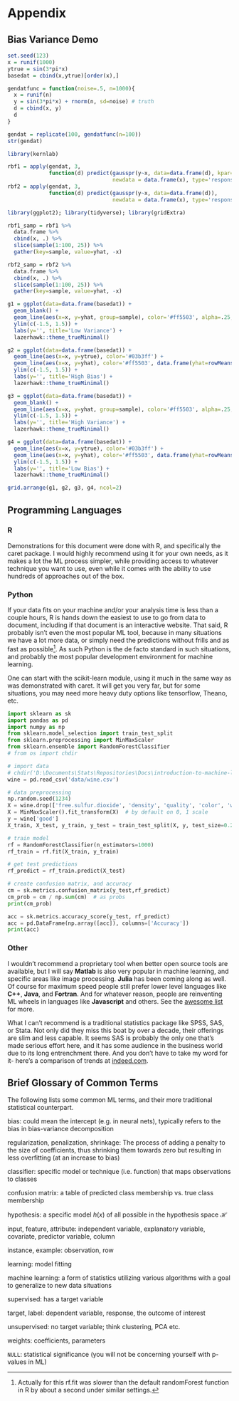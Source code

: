 # Appendix


## Bias Variance Demo

```r
set.seed(123)
x = runif(1000)
ytrue = sin(3*pi*x)
basedat = cbind(x,ytrue)[order(x),]

gendatfunc = function(noise=.5, n=1000){
  x = runif(n)
  y = sin(3*pi*x) + rnorm(n, sd=noise) # truth
  d = cbind(x, y)
  d
}

gendat = replicate(100, gendatfunc(n=100))
str(gendat)

library(kernlab)

rbf1 = apply(gendat, 3, 
             function(d) predict(gausspr(y~x, data=data.frame(d), kpar=list(sigma=.5)), 
                                 newdata = data.frame(x), type='response'))
rbf2 = apply(gendat, 3, 
             function(d) predict(gausspr(y~x, data=data.frame(d)), 
                                 newdata = data.frame(x), type='response') )

library(ggplot2); library(tidyverse); library(gridExtra)

rbf1_samp = rbf1 %>% 
  data.frame %>% 
  cbind(x, .) %>%
  slice(sample(1:100, 25)) %>% 
  gather(key=sample, value=yhat, -x)

rbf2_samp = rbf2 %>% 
  data.frame %>% 
  cbind(x, .) %>%
  slice(sample(1:100, 25)) %>% 
  gather(key=sample, value=yhat, -x)

g1 = ggplot(data=data.frame(basedat)) +
  geom_blank() +
  geom_line(aes(x=x, y=yhat, group=sample), color='#ff5503', alpha=.25, data=rbf1_samp) +
  ylim(c(-1.5, 1.5)) +
  labs(y='', title='Low Variance') + 
  lazerhawk::theme_trueMinimal()

g2 = ggplot(data=data.frame(basedat)) +
  geom_line(aes(x=x, y=ytrue), color='#03b3ff') +
  geom_line(aes(x=x, y=yhat), color='#ff5503', data.frame(yhat=rowMeans(rbf1))) +
  ylim(c(-1.5, 1.5)) +
  labs(y='', title='High Bias') + 
  lazerhawk::theme_trueMinimal()

g3 = ggplot(data=data.frame(basedat)) +
  geom_blank() +
  geom_line(aes(x=x, y=yhat, group=sample), color='#ff5503', alpha=.25, data=rbf2_samp) +
  ylim(c(-1.5, 1.5)) +
  labs(y='', title='High Variance') + 
  lazerhawk::theme_trueMinimal()

g4 = ggplot(data=data.frame(basedat)) +
  geom_line(aes(x=x, y=ytrue), color='#03b3ff') +
  geom_line(aes(x=x, y=yhat), color='#ff5503', data.frame(yhat=rowMeans(rbf2))) +
  ylim(c(-1.5, 1.5)) +
  labs(y='', title='Low Bias') + 
  lazerhawk::theme_trueMinimal()

grid.arrange(g1, g2, g3, g4, ncol=2)
```



## Programming Languages

### R

Demonstrations for this document were done with R, and specifically the <span class="pack">caret</span> package. I would highly recommend using it for your own needs, as it makes a lot the ML process simpler, while providing access to whatever technique you want to use, even while it comes with the ability to use hundreds of approaches out of the box.  

### Python

If your data fits on your machine and/or your analysis time is less than a couple hours, R is hands down the easiest to use to go from data to document, including if that document is an interactive website.  That said, R probably isn't even the most popular ML tool, because in many situations we have a lot more data, or simply need the predictions without frills and as fast as possible[^rfaster].  As such Python is the de facto standard in such situations, and probably the most popular development environment for machine learning.

One can start with the <span class="pack">scikit-learn</span> module, using it much in the same way as was demonstrated with caret.  It will get you very far, but for some situations, you may need more heavy duty options like <span class="pack">tensorflow</span>, <span class="pack">Theano</span>, etc.

```python
import sklearn as sk
import pandas as pd
import numpy as np
from sklearn.model_selection import train_test_split
from sklearn.preprocessing import MinMaxScaler
from sklearn.ensemble import RandomForestClassifier
# from os import chdir

# import data
# chdir('D:\Documents\Stats\Repositories\Docs\introduction-to-machine-learning')
wine = pd.read_csv('data/wine.csv')

# data preprocessing
np.random.seed(1234)
X = wine.drop(['free.sulfur.dioxide', 'density', 'quality', 'color', 'white','good'], axis=1)
X = MinMaxScaler().fit_transform(X)  # by default on 0, 1 scale
y = wine['good']
X_train, X_test, y_train, y_test = train_test_split(X, y, test_size=0.2)

# train model
rf = RandomForestClassifier(n_estimators=1000)
rf_train = rf.fit(X_train, y_train)

# get test predictions
rf_predict = rf_train.predict(X_test)

# create confusion matrix, and accuracy
cm = sk.metrics.confusion_matrix(y_test,rf_predict)
cm_prob = cm / np.sum(cm)  # as probs
print(cm_prob)

acc = sk.metrics.accuracy_score(y_test, rf_predict)
acc = pd.DataFrame(np.array([acc]), columns=['Accuracy'])
print(acc)
```


### Other

I wouldn't recommend a proprietary tool when better open source tools are available, but I will say **Matlab** is also very popular in machine learning, and specific areas like image processing. **Julia** has been coming along as well.  Of course for maximum speed people still prefer lower level languages like **C++**, **Java**, and **Fortran**. And for whatever reason, people are reinventing ML wheels in languages like **Javascript** and others.  See the [awesome list](https://github.com/josephmisiti/awesome-machine-learning) for more.

What I can't recommend is a traditional statistics package like SPSS, SAS, or Stata. Not only did they miss this boat by over a decade, their offerings are slim and less capable.  It seems SAS is probably the only one that's made serious effort here, and it has some audience in the business world due to its long entrenchment there.  And you don't have to take my word for it- here's a comparison of trends at [indeed.com](https://www.indeed.com/jobtrends/q-R-and-%28%22machine-learning%22-or-%22data-science%22%29-q-python-and-%28%22machine-learning%22-or-%22data-science%22%29-q-SAS-and-%28%22machine-learning%22-or-%22data-science%22%29-q-SPSS-and-%28%22machine-learning%22-or-%22data-science%22%29-q-Stata-and-%28%22machine-learning%22-or-%22data-science%22%29-q-Matlab-and-%28%22machine-learning%22-or-%22data-science%22%29.html).


## Brief Glossary of Common Terms

The following lists some common ML terms, and their more traditional statistical counterpart.

<span class="emph">bias</span>: could mean the intercept (e.g. in neural nets), typically refers to the bias in bias-variance decomposition

<span class="emph">regularization, penalization, shrinkage</span>: The process of adding a penalty to the size of coefficients, thus shrinking them towards zero but resulting in less overfitting (at an increase to bias)

<span class="emph">classifier</span>: specific model or technique (i.e. function) that maps observations to classes

<span class="emph">confusion matrix</span>: a table of predicted class membership vs. true class membership

<span class="emph">hypothesis</span>: a specific model $h(x)$ of all possible in the hypothesis space $\mathcal{H}$

<span class="emph">input, feature, attribute</span>: independent variable, explanatory variable, covariate, predictor variable, column

<span class="emph">instance, example</span>: observation, row

<span class="emph">learning</span>: model fitting

<span class="emph">machine learning</span>: a form of statistics utilizing various algorithms with a goal to generalize to new data situations

<span class="emph">supervised</span>: has a target variable

<span class="emph">target, label</span>: dependent variable, response, the outcome of interest

<span class="emph">unsupervised</span>: no target variable; think clustering, PCA etc.

<span class="emph">weights</span>: coefficients, parameters

<span class="emph">`NULL`</span>: statistical significance (you will not be concerning yourself with p-values in ML)



[^rfaster]: Actually for this <span class="func">rf.fit</span> was slower than the default <span class="func">randomForest</span> function in R by about a second under similar settings.